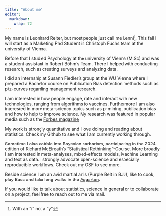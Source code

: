 ```yaml
---
title: "About me"
editor: 
  markdown: 
    wrap: 72
---
```


My name is Leonhard Reiter, but most people just call me Lenni[^1]. This
fall I will start as a Marketing Phd Student in Christoph Fuchs team at
the university of Vienna.

[^1]: With an "i" not a "y"

Before that I studied Psychology at the university of Vienna (M.Sc) and
was a student assistant in Robert Böhm's Team. There I helped with
conducting research, such as creating surveys and analyzing data.

I did an internship at Susann Fiedler's group at the WU Vienna where I
prepared a Bachelor course on Publication Bias detection methods such as
p/z-curves regarding management research.

I am interested in how people engage, rate and interact with new
technologies, ranging from algorithms to vaccines. Furthermore I am also
interested in more meta-sciency topics such as p-mining, publication
bias and how to help to improve science. My research was featured in
popular media such as the [Forbes
magazine](https://www.forbes.com/sites/charlestowersclark/2024/03/15/3-ways-to-use-ai-for-strategic-decision-making/)

My work is strongly quantitative and I love doing and reading about
statistics. Check my Github to see what I am currently working through.

Sometime I also dabble into Bayesian barbarism, participating in the
2024 edition of Richard McElreath's "Statistical Rethinking"-Course.
More broadly I am interested in meta-analyses, mixed-effects models,
Machine Learning and text as data. I strongly advocate open-science and
especially reproducible workflows. Check out my OSF to see more.

Beside science I am an avid martial artis (Purple Belt in BJJ), like to
cook, play Bass and take long walks in the
[Augarten](https://de.wikivoyage.org/wiki/Wien/Leopoldstadt/Augarten#/media/Datei:Augarten_Flakturm.jpg).

If you would like to talk about statistics, science in general or to
collaborate on a project, feel free to reach out to me via mail.
